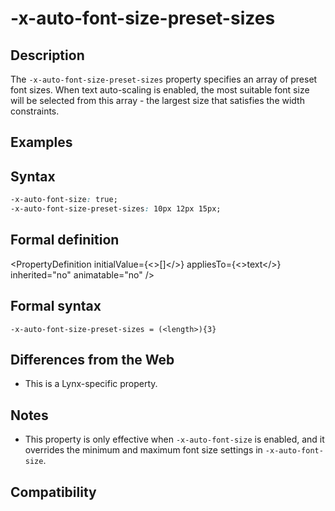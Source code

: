 # -x-auto-font-size-preset-sizes

## Description

The `-x-auto-font-size-preset-sizes` property specifies an array of preset font sizes. When text auto-scaling is enabled, the most suitable font size will be selected from this array - the largest size that satisfies the width constraints.

## Examples


<Go
  example="css-api"
  defaultFile="src/-x-auto-font-size-preset-sizes/App.tsx"
  img="https://lf-lynx.tiktok-cdns.com/obj/lynx-artifacts-oss-sg/lynx-website/assets/doc/css/-x-auto-font-size.jpg"
  defaultEntryFile="dist/-x-auto-font-size-preset-sizes.lynx.bundle"
  entry="src/-x-auto-font-size-preset-sizes"
/>

## Syntax

```css
-x-auto-font-size: true;
-x-auto-font-size-preset-sizes: 10px 12px 15px;
```

## Formal definition


<PropertyDefinition
  initialValue={<>[]</>}
  appliesTo={<>text</>}
  inherited="no"
  animatable="no"
/>

## Formal syntax

```
-x-auto-font-size-preset-sizes = (<length>){3}
```

## Differences from the Web

- This is a Lynx-specific property.

## Notes

- This property is only effective when `-x-auto-font-size` is enabled, and it overrides the minimum and maximum font size settings in `-x-auto-font-size`.

## Compatibility


<LegacyCompatTable metadata="css/properties/-x-auto-font-size-preset-sizes" />
